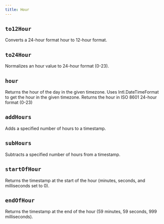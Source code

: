 ```yaml
---
title: Hour
---
```


## `to12Hour`

Converts a 24-hour format hour to 12-hour format.

<CodeExample file="reference/hour/to12Hour.ts" name="to12Hour" />

## `to24Hour`

Normalizes an hour value to 24-hour format (0-23).

<CodeExample file="reference/hour/to24Hour.ts" name="to24Hour" />

## `hour`

Returns the hour of the day in the given timezone.
Uses Intl.DateTimeFormat to get the hour in the given timezone.
Returns the hour in ISO 8601 24-hour format (0-23)

<CodeExample file="reference/hour/hour.ts" name="hour" />

## `addHours`

Adds a specified number of hours to a timestamp.

<CodeExample file="reference/hour/addHours.ts" name="addHours" />

## `subHours`

Subtracts a specified number of hours from a timestamp.

<CodeExample file="reference/hour/subHours.ts" name="subHours" />

## `startOfHour`

Returns the timestamp at the start of the hour (minutes, seconds, and milliseconds set to 0).

<CodeExample file="reference/hour/startOfHour.ts" name="startOfHour" />

## `endOfHour`

Returns the timestamp at the end of the hour (59 minutes, 59 seconds, 999 milliseconds).

<CodeExample file="reference/hour/endOfHour.ts" name="endOfHour" />
